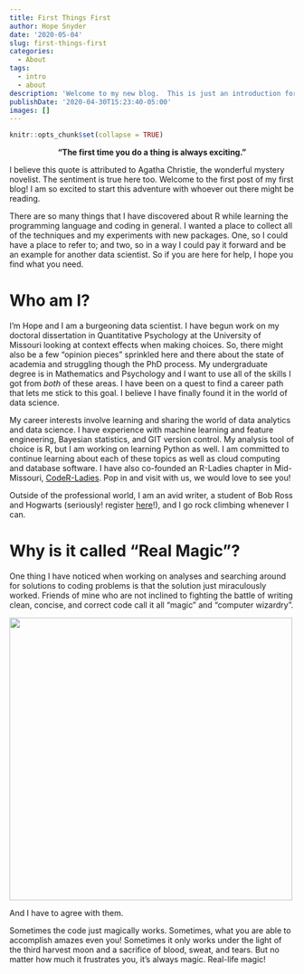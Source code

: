 ```yaml
---
title: First Things First
author: Hope Snyder
date: '2020-05-04'
slug: first-things-first
categories:
  - About
tags:
  - intro
  - about
description: 'Welcome to my new blog.  This is just an introduction for you and for me.'
publishDate: '2020-04-30T15:23:40-05:00'
images: []
---
```


```r
knitr::opts_chunk$set(collapse = TRUE)
```

<p style="text-align: center;">
**"The first time you do a thing is always exciting."**
</p>

I believe this quote is attributed to Agatha Christie, the wonderful mystery novelist. The sentiment is true here too.  Welcome to the first post of my first blog!  I am so excited to start this adventure with whoever out there might be reading.

There are so many things that I have discovered about R while learning the programming language and coding in general.  I wanted a place to collect all of the techniques and my experiments with new packages.  One, so I could have a place to refer to; and two, so in a way I could pay it forward and be an example for another data scientist.  So if you are here for help, I hope you find what you need.

# Who am I?

I'm Hope and I am a burgeoning data scientist.  I have begun work on my doctoral dissertation in Quantitative Psychology at the University of Missouri looking at context effects when making choices. So, there might also be a few "opinion pieces" sprinkled here and there about the state of academia and struggling though the PhD process.  My undergraduate degree is in Mathematics and Psychology and I want to use all of the skills I got from *both* of these areas.  I have been on a quest to find a career path that lets me stick to this goal.  I believe I have finally found it in the world of data science.

My career interests involve learning and sharing the world of data analytics and data science.   I have experience with machine learning and feature engineering, Bayesian statistics, and GIT version control.  My analysis tool of choice is R, but I am working on learning Python as well.  I am committed to continue learning about each of these topics as well as cloud computing and database software.  I have also co-founded an R-Ladies chapter in Mid-Missouri, [CodeR-Ladies](https://code-rladies.github.io/). Pop in and visit with us, we would love to see you!

Outside of the professional world, I am an avid writer, a student of Bob Ross and Hogwarts (seriously! register [here](http://www.hogwartsishere.com/courses/)!), and I go rock climbing whenever I can.

# Why is it called "Real Magic"?

One thing I have noticed when working on analyses and searching around for solutions to coding problems is that the solution just miraculously worked.  Friends of mine who are not inclined to fighting the battle of writing clean, concise, and correct code call it all "magic" and "computer wizardry".  

<img src="/image/hocus_pocus.jpg" width=500 />

And I have to agree with them.  

Sometimes the code just magically works.  Sometimes, what you are able to accomplish amazes even you!  Sometimes it only works under the light of the third harvest moon and a sacrifice of blood, sweat, and tears.  But no matter how much it frustrates you, it's always magic.  Real-life magic!

